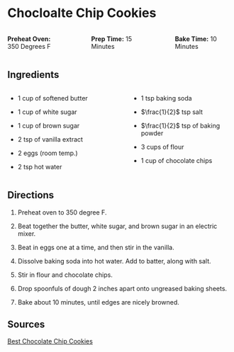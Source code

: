 # Chocloalte Chip Cookies {.unnumbered}

::: columns
::: {.column width="30%"}
**Preheat Oven:** 350 Degrees F
:::

::: {.column width="5%"}
:::

::: {.column width="30%"}
**Prep Time:** 15 Minutes
:::

::: {.column width="5%"}
:::

::: {.column width="30%"}
**Bake Time:** 10 Minutes
:::
:::

## Ingredients 

::: columns
::: {.column width="48%"}

* 1 cup of softened butter

* 1 cup of white sugar

* 1 cup of brown sugar

* 2 tsp of vanilla extract

* 2 eggs (room temp.)

* 2 tsp hot water

:::

::: {.column width="2%"}
:::

::: {.column width="48%"}

* 1 tsp baking soda

* $\frac{1}{2}$ tsp salt

* $\frac{1}{2}$ tsp of baking powder

* 3 cups of flour

* 1 cup of chocolate chips

:::
:::

## Directions

1. Preheat oven to 350 degree F.

2. Beat together the butter, white sugar, and brown sugar in an electric mixer. 

3. Beat in eggs one at a time, and then stir in the vanilla. 

4. Dissolve baking soda into hot water. Add to batter, along with salt. 

5. Stir in flour and chocolate chips.

6. Drop spoonfuls of dough 2 inches apart onto ungreased baking sheets.

7. Bake about 10 minutes, until edges are nicely browned. 

## Sources

[Best Chocolate Chip Cookies](https://www.allrecipes.com/recipe/10813/best-chocolate-chip-cookies/)


